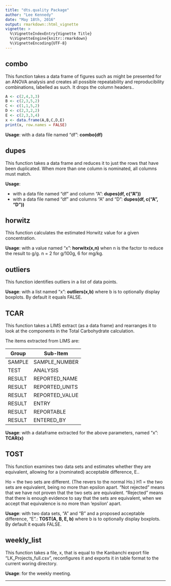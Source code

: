 ```yaml
---
title: "dts.quality Package"
author: "Lee Kennedy"
date: "May 18th, 2016"
output: rmarkdown::html_vignette
vignette: >
  %\VignetteIndexEntry{Vignette Title}
  %\VignetteEngine{knitr::rmarkdown}
  %\VignetteEncoding{UTF-8}
---
```



## combo

This function takes a data frame of figures such as might be presented for an ANOVA analysis and creates all possible repeatability and reproducibility combinations, labelled as such.  It drops the column headers..

```r
A <- c(2,4,3,3)
B <- c(2,3,5,2)
C <- c(1,1,5,2)
D <- c(2,3,2,2)
E <- c(2,3,3,4)
x <- data.frame(A,B,C,D,E)
print(x, row.names = FALSE)
```


**Usage**: with a data file named "df": **combo(df)**

## dupes

This function takes a data frame and reduces it to just the rows that have been duplicated.  When more than one column is nominated, all columns must match.

**Usage**: 

+  with a data file named "df" and column "A": **dupes(df, c("A"))**
+  with a data file named "df" and columns "A" and "D": **dupes(df, c("A", "D"))**

## horwitz

This function calculates the estimated Horwitz value for a given concentration.

**Usage**: with a value named "x": **horwitx(x,n)** when n is the factor to reduce the result to g/g.  n = 2 for g/100g, 6 for mg/kg. 


## outliers

This function identifies outliers in a list of data points.

**Usage**: with a list named "x": **outliers(x,b)** where b is to optionally display boxplots.  By default it equals FALSE.

## TCAR

This function takes a LIMS extract (as a data frame) and rearranges it to look at the components in the Total Carbohydrate calculation.

The items extracted from LIMS are:

Group    |   Sub-Item
---------|-------------
SAMPLE   | SAMPLE_NUMBER
TEST     | ANALYSIS
RESULT   | REPORTED_NAME
RESULT   | REPORTED_UNITS
RESULT   | REPORTED_VALUE
RESULT   | ENTRY
RESULT   | REPORTABLE
RESULT   | ENTERED_BY

**Usage**: with a dataframe extracted for the above parameters, named "x": **TCAR(x)** 

## TOST

This function examines two data sets and estimates whether they are equivalent, allowing for a (nominated) acceptable difference, E..

Ho = the two sets are different. (The revers to the normal Ho.)
H1 = the two sets are equivalent, being no more than epsilon apart.
"Not rejected" means that we have not proven that the two sets are equivalent.
"Rejected" means that there is enough evidence to say that the sets are equivalent, when we accept that equivalence is no more than 'epsilon' apart.

**Usage**: with two data sets, "A" and "B" and a proposed acceptable difference, "E".: **TOST(A, B, E, b)** where b is to optionally display boxplots.  By default it equals FALSE.

## weekly_list

This function takes a file, x, that is equal to the Kanbanchi export file "LK_Projects_full.csv", reconfigures it and exports it in table format to the current woring directory.

**Usage**: for the weekly meeting.


----

